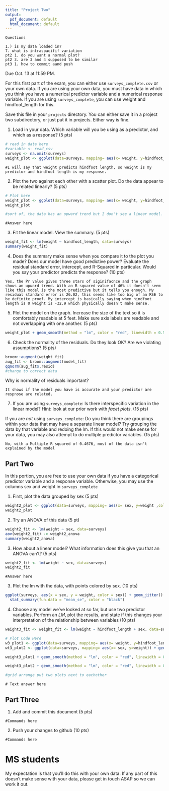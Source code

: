 ```yaml
---
title: "Project Two"
output:
  pdf_document: default
  html_document: default
---
```




```
Questions

1.) is my data loaded in?
7. what is intraspacifif variation
pt2 1. do you want a normal plot?
pt2 3. are 3 and 4 supposed to be similar
pt3 1. how to commit aand push
```
Due Oct. 13 at 11:59 PM. 

For this first part of the exam, you can either use `surveys_complete.csv` or your own data. If you are using your own data, you must have data in which you think you have a numerical predictor variable and a numerical response variable. If you are using `surveys_complete`, you can use weight and hindfoot_length for this.

Save this file in your `projects` directory. You can either save it in a project two subdirectory, or just put it in projects. Either way is fine.


1) Load in your data. Which variable will you be using as a predictor, and which as a response? (5 pts)

```r
# read in data here
#variable <- read_csv
surveys <- na.omit(surveys)
weight_plot <- ggplot(data=surveys, mapping= aes(x= weight, y=hindfoot_length))
```

```
#I will say that weight predicts hindfoot length, so weight is my predictor and hindfoot length is my response.
```

2) Plot the two against each other with a scatter plot. Do the data appear to be related linearly? (5 pts)


```r
# Plot here
weight_plot <- ggplot(data=surveys, mapping= aes(x= weight, y=hindfoot_length)) + geom_point()
weight_plot

#sort of, the data has an upward trend but I don't see a linear model.
```

```
#Answer here
```


3) Fit the linear model. View the summary. (5 pts)


```r
weight_fit <- lm(weight ~ hindfoot_length, data=surveys)
summary(weight_fit)
```

4) Does the summary make sense when you compare it to the plot you made? Does our model have good predictive power? Evaluate the residual standard error, intercept, and R-Squared in particular. Would you say your predictor predicts the response?  (10 pts)


```
Yes, the Pr value gives three stars of siginifacnce and the graph shows an upward trend. With an R squared value of 46% it doesn't seem like this model is the most predictive but it tells you enough. My residual standard error is 26.02, this seems like too big of an RSE to be definite proof. My intercept is basically saying when hindfoot length is 0 weight is -32.9 which physically doesn't make sense. 
```


5) Plot the model on the graph. Increase the size of the text so it is comfortably readable at 5 feet. Make sure axis labels are readable and not overlapping with one another. (5 pts)

```r
weight_plot + geom_smooth(method = "lm", color = "red", linewidth = 0.5, fill = "tomato") + annotate("text", x=20, y=30, label = "Rsquared == 0.966", parse = TRUE) + theme_bw()
```


6) Check the normality of the residuals. Do they look OK? Are we violating assumptions? (5 pts)

```r
broom::augment(weight_fit)
aug_fit <- broom::augment(model_fit)
qqnorm(aug_fit$.resid)
#change to correct data
```

Why is normality of residuals important? 

```
It shows if the model you have is accurate and your predictor are respnose are related.
```

7) If you are using `surveys_complete`: Is there interspecific variation in the linear model? Hint: look at our prior work with *facet plots*. (15 pts) 

If you are *not* using  `surveys_complete`: Do you think there are groupings within your data that may have a separate linear model? Try grouping the data by that variable and redoing the lm. If this would not make sense for your data, you may also attempt to do multiple predictor variables. (15 pts)

```
No, with a Multiple R squared of 0.4676, most of the data isn't explained by the model
```

## Part Two

In this portion, you are free to use your own data if you have a categorical predictor variable and a response variable. Otherwise, you may use the columns sex and weight in `surveys_complete`

1) First, plot the data grouped by sex (5 pts)

```r
weight2_plot <- ggplot(data=surveys, mapping= aes(x= sex, y=weight ,color= sex)) + geom_jitter()
weight2_plot
```

2) Try an ANOVA of this data (5 pt)

```r
weight2_fit <- lm(weight ~ sex, data=surveys)
aov(weight2_fit) -> weight2_anova
summary(weight2_anova)
```

3) How about a linear model? What information does this give you that an ANOVA can't? (5 pts)


```r
weight2_fit <- lm(weight ~ sex, data=surveys)
weight2_fit
```

```
#Answer here
```

3) Plot the lm with the data, with points colored by sex. (10 pts)


```r
ggplot(surveys, aes(x = sex, y = weight, color = sex)) + geom_jitter() +
  stat_summary(fun.data = "mean_se", color = "black") 
```

4) Choose any model we've looked at so far, but use two predictor variables. Perform an *LM*, plot the results, and state if this changes your interpretation of the relationship between variables (10 pts)

```r
weight3_fit <- weight_fit <- lm(weight ~ hindfoot_length + sex, data=surveys)
```

```r
# Plot Code Here
w3_plot1 <- ggplot(data=surveys, mapping= aes(x= weight, y=hindfoot_length)) + geom_point()
wt3_plot2 <- ggplot(data=surveys, mapping= aes(x= sex, y=weight)) + geom_point()

weight3_plot1 + geom_smooth(method = "lm", color = "red", linewidth = 0.5, fill = "tomato") + annotate("text", x=20, y=30, label = "Rsquared == 0.966", parse = TRUE) + theme_bw()

weight3_plot2 + geom_smooth(method = "lm", color = "red", linewidth = 0.5, fill = "tomato") + annotate("text", x=20, y=30, label = "Rsquared == 0.966", parse = TRUE) + theme_bw()

#grid arrange put two plots next to eachother
```

```
# Text answer here
```

## Part Three


1) Add and commit this document (5 pts)

```
#Commands here
```

2) Push your changes to github (10 pts)

```
#Commands here
```



# MS students

My expectation is that you'll do this with your own data. If any part of this doesn't make sense with your data, please get in touch ASAP so we can work it out.
